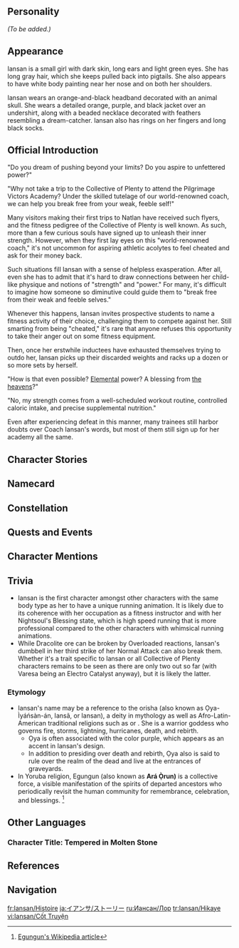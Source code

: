 {{CharacterTabs}}
{{Quote|The head coach of the fitness club at the [[Collective of Plenty]], a renowned [[Natlan]]ese nutritionist, and the founder of the "[[Pilgrimage Victors Academy]]." Overwhelmed by the prospect of training? Unsure of how to improve your strength? In that case, she's the first person you should talk to.|Description from the Official Website<ref>Official Genshin Impact Website: [https://genshin.hoyoverse.com/en/character/Natlan?char=9 Iansan]</ref>}}

==Personality==
<!-- {{Quote|In-game character attributes and profile page text.|In-game character attributes and profile page text.}} -->
''(To be added.)''

==Appearance==
{{See Also|Warrior's Bonegarb}}
<!-- Keep appearance section short and concise. Limit to 3-4 sentences. Outfits should be described on the outfit pages. -->
Iansan is a small girl with dark skin, long ears and light green eyes. She has long gray hair, which she keeps pulled back into pigtails. She also appears to have white body painting near her nose and on both her shoulders.

Iansan wears an orange-and-black headband decorated with an animal skull. She wears a detailed orange, purple, and black jacket over an undershirt, along with a beaded necklace decorated with feathers resembling a dream-catcher. Iansan also has rings on her fingers and long black socks.

==Official Introduction==
<!-- miHoYo's official introduction of a character in Hoyolab -->
{{Official Introduction
|title     = Early to bed, early to rise. Avoid anything high in sugar or sodium.
|link      = https://www.hoyolab.com/article/37154273
|character = Iansan
}}
{{Quote|"Coach Iansan is my idol, the greatest fitness coach in all of Natlan! Everyone tells me I'm naturally talented, but without her guidance, I'd probably have wasted my talents on eating. Don't worry if you're new to exercising, she knows how to tailor her training to her students' needs! Oh, would you look at me yabbering away? How about I give you a flyer &mdash; Coach just so happens to be recruiting trainees!"|[[Varesa]]}}
"Do you dream of pushing beyond your limits? Do you aspire to unfettered power?"

"Why not take a trip to the Collective of Plenty to attend the Pilgrimage Victors Academy? Under the skilled tutelage of our world-renowned coach, we can help you break free from your weak, feeble self!"

Many visitors making their first trips to Natlan have received such flyers, and the fitness pedigree of the Collective of Plenty is well known. As such, more than a few curious souls have signed up to unleash their inner strength. However, when they first lay eyes on this "world-renowned coach," it's not uncommon for aspiring athletic acolytes to feel cheated and ask for their money back.

Such situations fill Iansan with a sense of helpless exasperation. After all, even she has to admit that it's hard to draw connections between her child-like physique and notions of "strength" and "power." For many, it's difficult to imagine how someone so diminutive could guide them to "break free from their weak and feeble selves."

Whenever this happens, Iansan invites prospective students to name a fitness activity of their choice, challenging them to compete against her. Still smarting from being "cheated," it's rare that anyone refuses this opportunity to take their anger out on some fitness equipment.

Then, once her erstwhile inductees have exhausted themselves trying to outdo her, Iansan picks up their discarded weights and racks up a dozen or so more sets by herself.

"How is that even possible? [[Element]]al power? A blessing from [[Celestia|the heavens]]?"

"No, my strength comes from a well-scheduled workout routine, controlled caloric intake, and precise supplemental nutrition."

Even after experiencing defeat in this manner, many trainees still harbor doubts over Coach Iansan's words, but most of them still sign up for her academy all the same.

==Character Stories==
{{Character Story
|title1        = Character Details
|text1         = <p>When the people of Natlan think about the Collective of Plenty, the first thing that springs to mind is the tribe's culture of fitness &mdash; followed shortly by mental images of towering, muscular, chiseled physiques...</p><p>Many first-time visitors to the Collective of Plenty, therefore, are surprised to learn that the current leading light of the tribe's fitness scene is about as far away from those mental images as it's possible to be. As tall &mdash; or short &mdash; as a child, the young lady in question is positively scrawny when compared with most of her peers.</p><p>This young lady &mdash; whose unimposing frame gives the impression that a strong gust of wind might well blow her away &mdash; is the head coach of the fitness club at the Collective of Plenty: Coach Iansan.</p><p>At first, many visitors had assumed that the tribe were merely playing a trick on outsiders.</p><p>But in due course, there was ample opportunity for newcomers to witness Coach Iansan directing training sessions &mdash; and the aftermath, with her students collapsed exhausted on the floor while she herself had hardly broken a sweat.</p><p>Eventually, with the eyes of all Natlan watching, Iansan proved her prowess on the greatest stage, setting an all-time victory record in the [[Pilgrimage of the Return of the Sacred Flame]].</p><p>And now, Iansan is widely recognized as the gold standard for trainers in Natlan. She has even set up her own special training camp to teach the techniques required to attain victory in the Pilgrimage of the Return of the Sacred Flame.</p><p>Folk are shocked by Iansan's strength and curious as to its source. There are rumors that she has an unusual lineage, one which bestows her with extraordinary strength, but also uncommon shortness.</p><p>Whenever outsiders to the tribe attempt to confirm these rumors with the Collective of Plenty, however, their questions are met by little more than icy stares and an equally frosty answer:</p><p>"Hmph, she trains hard."</p><p>Having met their perfunctory burden of manners, the people of the Collective of Plenty will then return to working out, leaving behind befuddled outsiders who are unsure exactly what they did to cause offense.</p><p>And so new rumors begin to spread, ones that claim Iansan's power is derived from a secret tribal weapon belonging to the Collective of Plenty &mdash; a weapon that they are forbidden from talking to outsiders about.</p><p>Whenever such rumors begin to do the rounds, Iansan is quick to seek out the curious questioners.</p><p>"You too can be as strong as me. Join my training academy and I guarantee you results!"</p><p>Once their shock has faded, most people decline the offer. Perhaps they don't believe that Coach Iansan can really guarantee success, or perhaps they've already heard stories of just how grueling her training really is.</p><p>The rumors surrounding Iansan continue to swirl and spread. On the rare occasions when she isn't training and has the time to pay them heed, Iansan can only sigh and shake her head.</p><p>"I keep telling them it's down to the training... Why doesn't anybody listen?"</p>
|mention1      = 

|title2        = Character Story 1
|friendship2   = 2
|text2         = <p>For as long as she can remember, Iansan has known that she will never grow any taller.</p><p>The "Blood of Egungun" runs through her veins, as it has through the veins of countless generations of her family. Her ancestors never grow to be taller than children.</p><p>The tribespeople of the Collective of Plenty are the biggest and strongest in all of Natlan, yet Iansan and her family are anomalies. Their bloodline has thwarted all hopes of them ever becoming as formidable of stature as their tribal peers, while providing them with no obvious boon in return. Compared to the curse of their bloodline, even the tainted bargains of fairytale witches seem fair by comparison.</p><p>Fortunately, the tribespeople of the Collective of Plenty are accepting and kind. After taking Iansan's family in, they have never treated them with prejudice, instead adopting a protective attitude. Whenever war broke out, Iansan's ancestors have always been kept from the front lines, serving as medics and cooks. They are not as courageous or nimble as the warriors of the tribe, having developed a habit of keeping their heads down and sticking to routine.</p><p>Ever since Iansan can remember, she had helped her parents with their work. But compared with her parents' diligence, she had felt a persistent restlessness that seemed to call her toward the battlefield. Whenever she had the chance, she would always head toward the sound of the latest battle to await the returning warriors. Not that her waiting bore fruit &mdash; concerned tribal guards always returned her to her parents long before she could get near the fighting. It seemed that her fate was to follow in the footsteps of her parents and live the life predetermined for her by the "Blood of Egungun."</p><p>Until, that is, an unexpected event that shocked the whole tribe occurred &mdash; she was chosen by the [[ancient name]] "Power" to serve as its vessel.</p><p>Iansan was as shocked as the rest of her tribe, but the inscription on the ancient name was clear beyond doubt. Overnight, Iansan became the center of attention, but most of the gazes that now fell on her were far from kind. For the Collective of Plenty, the ancient name "Power" was especially significant &mdash; representing unrivaled honor and unparalleled responsibility. Most of the tribe looked down on Iansan, both in terms of her ambition and stature. They questioned not only whether she deserved this honor, but also whether she could live up to its expectations.</p><p>But those most troubled by this turn of events were her parents, who &mdash; despite their hard work &mdash; had always been content knowing their place in society. They knew they could offer no help to Iansan in this matter, and could not even speak of it for the longest time. When they finally broached the subject with their daughter, it was to express their unconditional support for whatever path she chose.</p><p>And so, a few days later, Iansan approached [[Acatl]] &mdash; who was both the tribal chief and head coach of the Collective of Plenty's fitness club at the time.</p><p>"Coach, I want to train!"</p>
|mention2      = Acatl

|title3        = Character Story 2
|friendship3   = 3
|text3         = <p>In the Collective of Plenty, fitness is sacrosanct, second in importance only to the Pilgrimage of the Return of the Sacred Flame. The tribespeople advocate for a universal focus on working out and take great pride in the results of their training.</p><p>Despite this, when Iansan appeared at the hallowed tribal training grounds, there was much grumbling from her peers. "This kid should quit before something happens," many thought. After all, to most observers, Iansan working out wasn't a question of suitability, but one of basic safety &mdash; some of the weights being thrown around weighed more than she did!</p><p>Her fellow fitness enthusiasts collected all the entry-level equipment they could and placed it in front of Iansan, explaining that it represented the threshold required to join the club. They thought this would dissuade her, but Iansan merely selected a small barbell and put all of her effort into trying to lift it. Before the plates had even left the ground, the gathered crowd heard the loud crack of creaking bones, and rushed forward to stop Iansan...</p><p>It was weeks before Iansan could get out of bed and walk by herself, and even that was only due to her father's skills as a medic &mdash; otherwise, she might have been bedridden for months. Upon hearing that Iansan was getting better, Acatl paid her a visit. Ever since failing to stop Iansan from hurting herself, Acatl had been facing much criticism from the tribe. Iansan was worried that his visit was a personal attempt to persuade her to abandon her chosen path.</p><p>"So, fitness has a threshold?"</p><p>"Fitness isn't a question of credentials, it's a question of choice."</p><p>Acatl assuaged Iansan's concerns before telling her the story of the founder of the Collective of Plenty's fitness club.</p><p>This great warrior, [[Meztcala]], was once chief of the Collective of Plenty. He had a mighty physique and a strength seldom matched before or since. Back then, the tribe had experienced much upheaval since its founding and was yet to establish a firm foothold by the slopes of the [[Great Volcano of Tollan|Sacred Mountain]]. He used his prodigious strength to conquer monsters and magma alike, while protecting his people day and night. At that time, the Sacred Mountain had just entered a new eruption cycle. As volcanic activity became more and more intense, even Meztcala, strong as he was, began to feel tired and overwhelmed. In the face of growing pleas for shelter from his people, he knew he alone could not weather the storm, yet he never abandoned them.</p><p>"You can all become like me. You can all choose to become like me!"</p><p>He made the tribespeople his students, taught them his training techniques, and then led them against the dangers that threatened their tribe. Through countless grueling trials, the people of the Collective of Plenty learned that they too had the strength and power to protect their homeland. By the time Meztcala grew old and succumbed to the irresistible force of time, his students had surpassed him and now formed a protective barrier around their tribe. In the end, the tribespeople of the Collective of Plenty established a secure and peaceful homeland at the foot of the great volcano.</p><p>"That is the origin of our fitness club, and the words I just told you are a warning passed down by Meztcala himself. If anyone claims that training has a threshold, do you think he would agree?"</p><p>"Iansan, I've heard about your troubles lifting even the most basic training equipment. This doesn't mean you lack the credentials to train, it simply means that everyone else lacks the ability to train you. Your physical condition is beyond the boundaries of practically any fitness trainee's personal experience. And so, it would be remiss of me not to point out that training, for you, will be a very difficult path to follow."</p><p>"However, the path you take is ultimately a choice that only you can make."</p><p>After Acatl had left, Iansan lapsed into a multi-day silence, as she had when she first discovered her ancient name. Eventually, when she emerged from her solitude, it was to seek out Acatl once more.</p><p>"Coach, I want to train!"</p><p>With that, Iansan returned to the tribal training grounds. But this time, she was not met with a pile of weights and equipment designed as a deterrent. Instead, the members of the fitness club brought Iansan to a freshly prepared patch of ground, far from the dangerously heavy, swinging weights of the main workout area. In this space, they had prepared for Iansan her own personal place to train, complete with everything she might need.</p><p>This time, their gazes contained more than just concern for her safety. Now, there was a hint of admiration as well &mdash; for they all understood that this young woman had actively chosen to walk a lonely path of training.</p>
|mention3      = Acatl, Meztcala

|title4        = Character Story 3
|friendship4   = 4
|text4         = <p>In her early days at the fitness club, Iansan's determination to train and become stronger never faltered. Yet her indomitable willpower did nothing to lighten the pain and soreness that frequently racked her body, nor the persistent injuries.</p><p>In those days, a culture of competitive perseverance permeated the club, with members measuring their success by the levels of burning pain in their muscles. Many of the trainees preferred to chase improvement by challenging their absolute limits.</p><p>Iansan's injuries were almost wholly brought about by trying to imitate this style of training.</p><p>Once, while recovering from an injury, Iansan &mdash; hobbling on crutches &mdash; passed the packed training grounds and stopped to stare at the equipment. She suddenly realized that she no longer felt the excitement and enthusiasm towards the challenge these objects once presented, rather, she could only feel the aching pain in the joint she'd recently dislocated.</p><p>That was the first time Iansan truly felt like she wasn't cut out for fitness training.</p><p>After a week of staying inside and shutting out the outside world, Iansan's mother &mdash; torn by her daughter's obvious anguish &mdash; tried her best to comfort her.</p><p>"There are many ways we can't compete with others, but we have our own talents. For example... treating injuries and cooking food..."</p><p>Iansan's mother fell silent. If the experienced trainees at the fitness club couldn't help guide her daughter to success, what chance did she have, as someone who had never trained a day in her life? But to her surprise, the blazing fires of determination began to burn anew in Iansan's eyes.</p><p>"You're right. We can treat injuries and cook food!"</p><p>After a month of recuperation, Iansan returned once more to the training grounds. This time, she walked straight past the experienced trainees, who were flexing and flashing poses at each other, and straight past the piles of equipment that had so tormented her before. This time, she picked up a pot and began to train &mdash; moving around, taking notes, and cooking.</p><p>Her training seemed far more leisurely than before. She followed her routine and completed a few sets of the same exercises each day. At the same time, she somehow seemed busier: as though every hour of every day had been planned out. She appeared to have lowered her expectations, rarely pushing herself close to her limits &mdash; unlike the other fitness club members. And yet, her expectations also seemed somehow to be more stringent, as she no longer missed a single day's training, all while cooking her own meals and strictly regulating her diet.</p><p>After weeks of this strange behavior, people started to notice. Rumors began to circulate that Iansan had found the secret to overcoming the limits of her bloodline. They flocked to her unusual training sessions, and gathered around as though watching a piece of performance art...</p><p>"In the simplest of terms, my strength comes from a well-scheduled workout routine, controlled caloric intake, and precise supplemental nutrition."</p><p>The curious onlookers dispersed, disappointed with Iansan's explanation. The philosophy she had described to them did not seem to offer even the slightest challenge. They couldn't fathom how something so simple could allow Iansan to break through the limits of her self.</p><p>What none of them seemed to have noticed was that ever since shaking up her training regimen, all of Iansan's fitness metrics had been steadily improving &mdash; from running farther, to performing more pushups. Perhaps this was because the other trainees didn't care much for that sort of data, but to Iansan, these gradual improvements were solid and consistent, like steel folded over and over &mdash; each tiny milestone building towards a fundamental change.</p><p>At that time, Iansan had no idea that she had already introduced a brand-new concept to Natlan &mdash; the science of nutrition. All she knew was that she had finally found a mode of fitness training that suited her individual needs.</p>
|mention4      = 

|title5        = Character Story 4
|friendship5   = 5
|quest5        = Incandescent Ode of Resurrection
|text5         = <p>Iansan's friendship with her [[saurian]] companion stems from a tradition of the Collective of Plenty &mdash; the people of the tribe enjoy wrestling with [[Tatankasaur]]s, with victory in such contests being a mark of great honor. A little while after joining the fitness club, Iansan also attempted this feat, but try as she might, she couldn't so much as budge a single adult Tatankasaurus. Fearing that her attempts were likely to end the same way as her brushes with equipment at the training grounds, her more experienced peers introduced her to [[Emela]]. Emela had been orphaned not long after her birth, and was taken in by the tribe. She was a baby Tatankasaurus, and it seemed more fitting for Iansan to train with someone of her own size.</p><p>One child had lost the care of her parents, and the other had been coddled a little too much by hers. There was a natural rivalry between the two &mdash; one that only intensified once they were assigned as training partners. They both poured everything they had into their first duel, one regretting how they had lacked the strength to protect their parents, the other wishing to gain the strength to protect her own. In the end, they both fell, exhausted, to the floor, with no clear winner left standing.</p><p>From that moment on, their rivalry officially began.</p><p>Once Iansan found a method of training that suited her, though improvements came slowly, she gradually managed to push beyond her limits. During that time, she was in the lead.</p><p>But as Emela moved out from under the shadow of her parents' passing, she began to thrive in the light, until eventually, she surpassed Iansan, and had her eating her dust.</p><p>By this point, Iansan's progress had gradually attracted the attention of the entire tribe. In an unexpected turn of events, she ended up defeating the chief of the Tatankasaurs and eventually took over from Acatl as the head coach of the fitness club.</p><p>Emela's own progress was likewise exceeding everyone's expectations. She had long since grown larger than any other Tatankasaurus in the tribe, and rose to become their new chief.</p><p>All the while, their rivalry continued. Both of them seemed desperate to constantly surpass the other, leaving their rival to play catch-up.</p><p>Despite this intense competition, when they were not challenging each other in contests of strength, Emela would allow Iansan to ride on her back as they explored the wilderness together.</p><p>Once the war to repel the [[Abyss]] invasion had ended, Iansan's students brought her to the place where Emela was buried. They felt a great sense of responsibility for the fact that Iansan had not seen her dear friend one last time before her passing.</p><p>"There were so many enemies, she must have known that she wouldn't return if she charged in... If you'd been there with her instead of us, you could have stopped her..."</p><p>"No. If I'd been there with her, I would've charged, right by her side. We'd have raced to see who could reach the enemy first."</p><p>Iansan laid down a flower for her old friend and uttered, for the first time, the unspoken rule that was at the heart of her and Emela's rivalry &mdash;</p><p>"Only by taking the lead can you protect the ones you've left behind."</p>
|mention5      = Emela, Acatl

|title6        = Character Story 5
|friendship6   = 6
|text6         = <p>As the horns sounded to herald the Pilgrimage of the Return of the Sacred Flame, Iansan returned to the [[Stadium of the Sacred Flame]] once more to set a new record for consecutive victories.</p><p>People no longer questioned her credentials as the head coach of the fitness club, nor did anyone dare mock her unassuming stature. While others may express shock at her results, Iansan remained unmoved &mdash; she simply focused on updating her training plans and recipes, unceasing in the implementation of her fitness philosophy.</p><p>What did surprise Iansan, was that everyone discussing her bloodline now suddenly expressed envy towards her "gift." Most members of other tribes knew nothing of Iansan's family background, nor had they witnessed her hard work. Amazed by her achievements, they began to grasp for explanations. In the midst of this speculation, rumors abounded that the "Blood of Egungun" was a mark of innate power, one that bestows otherwise unattainable strength for the price of a lifetime of being unable to grow.</p><p>Even more shockingly, Iansan's vanquished opponents readily accepted the truth of this "gift," not only praising Iansan's talents, but also claiming it as justification for their losses.</p><p>Only Iansan remained silent, her frown deepening at these rumors that she had at first ignored.</p><p>Not long after, the trainees of the Collective of Plenty's fitness club began distributing flyers at the Stadium of the Sacred Flame. Upon receiving these flyers, most people assumed they were invitations to some sort of tribal event, but when they read the contents, their mouths were left agape in shock...</p><p>"The Pilgrimage Victors Academy is looking for students! Any tribe, any age, any gender! You too can become a record holder with a winning streak!"</p><p>After confirming that these flyers did indeed come from Iansan, shock turned to confusion. By now, everyone knew about the "Blood of Egungun" &mdash; what sort of training could possibly help them overcome the disadvantages of their own unremarkable bloodlines? Everyone assumed that this must be Iansan playing a prank.</p><p>But then Iansan appeared, both to deny the rumors and to hand out flyers in person. Some curious souls even visited the address on the flyers and discovered that Iansan had relocated the fitness club from deep within Collective of Plenty territory to a spot much closer to the Stadium of the Sacred Flame, seemingly in preparation for taking on trainees from other tribes.</p><p>Not many were swayed by Iansan's flyers, but an intrepid few made their way to the newly relocated training grounds. Most of them were limited by their own physical shortcomings but yearned to become stronger, just as Iansan once had. The only difference was that these people had let themselves be held back by their own uncertainties. Iansan's guiding principle was to provide them with the motivation to move forward, while showing them the path.</p><p>"I won't deny it, talent is important. It decides how fast we walk on the paths we choose... but it cannot decide how far we can go."</p><p>After a year of quiet persistence, these pioneering trainees emerged as outstanding competitors in the Pilgrimage of the Return of the Sacred Flame &mdash; just as Coach Iansan had promised. Under her dedicated tutelage, countless students achieved their own breakthroughs, some of them going on to surpass even their coach's abilities.</p><p>Even so, skeptics were still the majority, not that this caused Iansan much concern &mdash; more and more trainees were signing up for her academy. On her next round of flyers, she added a new line:</p><p>"You need not be born with power. Toil is what truly imparts strength."</p><p>Iansan understood that by breaking through the limits of her self, she had already lived up to her ancient name, yet she still wished to push herself further. The line she had added was her personal footnote to the ancient name of "Power." There would come a day when she would prove her philosophy to all of Natlan, just as she had already done with the Collective of Plenty.</p>
|mention6      = 

|title7        = Alaye
|friendship7   = 4
|text7         = <p>For a long time, Iansan's patterned skull has been something of an icon. It is said that its original owner was a Tatankasaurus who tragically died young. Perhaps Iansan keeps it to commemorate this unfortunate child.</p><p>One day, a group of trainees &mdash; approaching from a distance &mdash; noticed Iansan training on her own. They were shocked to discover her skull grunting like a live Tatankasaurus. It appeared to be cheering her on.</p><p>"So... it's not dead?"</p><p>"Oh, I still haven't introduced you all! This is Alaye, you can think of it as my training partner. It's a little shy, so usually it only speaks when no one's around."</p><p>And so Iansan began to tell her astonished students the story behind her skull. One day, Iansan's saurian companion, Emela, came to ask her for help. Emela had encountered a Tatankasaurus spirit lingering over its remains, unwilling to journey on to the [[Night Kingdom]]. Iansan sought out the help of [[Citlali]] from the [[Masters of the Night-Wind]] and asked her if she could weave her magic with the Tatankasaurus's remains, much like creating a Tzitzimitl. And so, the Tatankasaurus spirit was bound inside its skull, where it would neither lose its way nor fade with time.</p><p>When she had finished speaking, Iansan caressed the skull gently, as though comforting it.</p><p>"Whenever I'm working out, it gives me encouragement. It must have wanted to grow into a strong, dashing adult Tatankasaurus like its peers. That's why it wasn't ready to leave."</p>
|mention7      = Citlali

|title8        = Vision
|friendship8   = 6
|quest8        = Incandescent Ode of Resurrection
|text8         = <p>Long before Iansan took over as head coach of the fitness club, an immensely heavy barbell had been given a place of honor at the center of the training grounds.</p><p>It was rumored to have been left there by the original founder of the fitness club. Only someone who had attained the pinnacle of strength would be able to lift it, and doing so would cement their place as the new leading light of Natlanese fitness. As such, lifting this barbell was the ultimate goal of all the club's members. And yet, no one had ever succeeded.</p><p>Whenever a new challenger would approach the bar, everyone would gather around to discuss &mdash; and wager on &mdash; the outcome. For the tribespeople of the Collective of Plenty, lifting this barbell was proof that one embodied the pinnacle of fitness. It was a challenge that everyone wished to pass, and one that garnered a huge deal of speculation as to who would finally be the one to do so.</p><p>Then one day, Iansan herself approached the bar and stood there, lost in thought. Those nearby could see the yearning in her eyes and did their best to persuade her not to try.</p><p>"Do you know what sort of power it would take to lift this bar?"</p><p>There was doubt in their voices, but also concern. Everyone knew that if Iansan tried to lift the barbell, the resulting injuries would be far worse than any she had suffered when she first started training.</p><p>"It would take the 'Power of a Thousand Days'!"</p><p>That is how Iansan answered them.</p><p>The gathered onlookers exchanged puzzled glances &mdash; none of them knew what the "Power of a Thousand Days" was. Most assumed it must be some new esoteric training philosophy Iansan was dabbling in. After ensuring that Iansan wasn't about to do anything that might hurt herself, the crowd dispersed. None of them had noticed the yearning in Iansan's eyes turn to a steely determination.</p><p>For the first set of 100 days, Iansan trained as usual, repeating the same self-assigned routine of bland, boring exercises &mdash; nothing that would draw anyone's attention &mdash; persisting day after day, just as her ancestors had always persisted in their labor. Soon, everyone had forgotten about her words before the barbell and everything at the fitness club returned to normality.</p><p>By the third set of 100 days, Iansan's training was finally showing signs of change. Perhaps because of the increased intensity, she was plagued by injuries during this time, yet shrugged each one off in short order. This may have been due to the healing skills she had acquired from her parents, or it may have been down to the unusual food she was cooking for herself. She was still sticking mostly to the same old exercises she had assigned herself &mdash; slowly grinding out set after set in an unnoticed corner and abstaining from displaying her gains like most of her fellow club members.</p><p>By the fifth set of 100 days, the fitness club's members were flexing their muscles and discussing which of their peers needed to get back on the gains-mobile after taking it too easy for too long. This ebb and flow of effort was common at the fitness club, but as most members were familiar with dozens of different programs to get "muscles in a month," it seldom took them long to go back to being ripped after a short period of slacking off.</p><p>By the seventh set of 100 days, a few more observant trainees had noticed that something was different &mdash; not that they could pinpoint exactly what it was. It was only when a club member, who had been away from the tribe for over a year, returned and yelped out his surprise that a shocking revelation was made &mdash; Iansan was now using the same fitness equipment as everyone else! This change had taken place over the last several hundred days, so gradually that no one had noticed.</p><p>By the ninth set of 100 days, someone finally stumbled across the training plan that Iansan had made for herself. Thinking back to her words from over two years ago, those who had persuaded her not to try lifting the barbell were no longer so certain. It was as though Iansan's months and months of silent grinding had pulverized their concerns into dust.</p><p>By the final 100 days, the once-unnoticed corner where Iansan trained had become the focal point of everyone's attention. At some point in the preceding weeks and months, she had become the flexer-in-chief of the fitness club. The other members gathered around and gasped in admiration at her recent triumph over the chief of the Tatankasaurs. Not that Iansan paid them much mind &mdash; she was single-mindedly focused on steadily executing her training plan, keeping her head down, and sticking to her routine.</p><p>When the thousandth day rolled around, almost three years in the making, Iansan finally returned to stand before the barbell. Everyone in the tribe with even a passing interest in fitness was there to watch, eagerly awaiting the miracle that was due to take place before their eyes. This time, no one was discussing the outcome &mdash; everyone who had witnessed Iansan's hard work over the preceding years already knew what was about to unfold.</p><p>As Iansan approached the bar, to her surprise, she found a twinkling Vision hanging from it &mdash; who knew when it had been put there?</p><p>Iansan understood this was proof that she was staring down the imminent fulfillment of her wish. Yet to her, this was just a "target" on her training plan. Perhaps, in Iansan's world, there was no difference between the two.</p><p>Iansan removed the Vision and then lifted the barbell, with as much ease and certainty as if it was merely another item on her training plan.</p>
|mention8      = 
}}

==Namecard==
{{Namecard|Iansan: Unyielding}}

==Constellation==
{{Constellation Lore|Carnotaurus}}

==Quests and Events==
{{Quests and Events}}

==Character Mentions==
{{Character Mentions}}
<!--
==Mail==
* {{Mails by Category List|noheader=1}}
-->

==Trivia==
* Iansan is the first character amongst other characters with the same body type as her to have a unique running animation. It is likely due to its coherence with her occupation as a fitness instructor and with her Nightsoul's Blessing state, which is high speed running that is more professional compared to the other characters with whimsical running animations.
* While Dracolite ore can be broken by Overloaded reactions, Iansan's dumbbell in her third strike of her Normal Attack can also break them. Whether it's a trait specific to Iansan or all Collective of Plenty characters remains to be seen as there are only two out so far (with Varesa being an Electro Catalyst anyway), but it is likely the latter.
===Etymology===
* Iansan's name may be a reference to the orisha {{w|Ọya}} (also known as Ọya-Ìyáńsàn-án, Iansã, or Iansan), a deity in {{w|Yoruba}} mythology as well as Afro-Latin-American traditional religions such as {{w|Candomblé}} or {{w|Santería}}. She is a warrior goddess who governs fire, storms, lightning, hurricanes, death, and rebirth.
** Ọya is often associated with the color purple, which appears as an accent in Iansan's design.
** In addition to presiding over death and rebirth, Ọya also is said to rule over the realm of the dead and live at the entrances of graveyards.
* In Yoruba religion, Egungun (also known as '''Ará Ọ̀run)''' is a collective force, a visible manifestation of the spirits of departed ancestors who periodically revisit the human community for remembrance, celebration, and blessings. <ref>[https://en.wikipedia.org/wiki/Egungun Egungun's Wikipedia article]</ref>
<!--
==Notes==
{{Reflist|note=1}}-->

==Other Languages==
===Character Title: Tempered in Molten Stone===
{{Other Languages
|en       = Tempered in Molten Stone
|zhs      = 熔石百炼
|zhs_rm   = Róngshí Bǎiliàn
|zht      = 熔石百煉
|zht_rm   = Róngshí Bǎiliàn
|zh_tl    = Molten Stone Tempered Hundredfold
|ja       = 百折不撓の熔岩
|ja_rm    = Hyakusetsufutou no Yougan
|ja_tl    = Indomitable Lava
|ko       = 불굴<->의 용암
|ko_tl    = Indomitable Lava
|es       = La Entrenadora Funderrocas
|es_tl    = The Rock-Melting Trainer
|fr       = Forgée dans la roche volcanique
|fr_tl    = Forged in Volcanic Rock
|ru       = Непрерывная закалка
|ru_tl    = Uninterrupted Tempering
|th       = ร้อยหลอมศิลาแกร่ง
|th_rm    = 
|th_tl    = 
|vi       = Phôi Đá {{tt|Bách Luyện|百炼}}
|vi_tl    = Unrefined Stone Tempered Hundredfold
|de       = Von geschmolzenem Gestein gehärtet
|de_tl    = Hardened by Molten Rock
|id       = Tempered in Molten Stone
|id_tl    = 
|pt       = Forjada na Pedra Ardente
|pt_tl    = 
|tr       = Kızgın Kayalarda Dövülmüş
|tr_tl    = 
|it       = Temprata nella roccia lavica
|it_tl    = 
}}

==References==
{{Reflist}}

==Navigation==
{{Character Navbox|Lore}}

[[fr:Iansan/Histoire]]
[[ja:イアンサ/ストーリー]]
[[ru:Иансан/Лор]]
[[tr:Iansan/Hikaye]]
[[vi:Iansan/Cốt Truyện]]